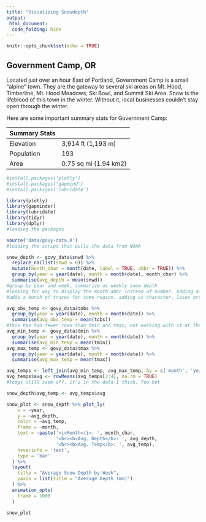 ```yaml
---
title: "Visualizing Snowdepth"
output:
 html_document:
  code_folding: hide
---
```


```r
knitr::opts_chunk$set(echo = TRUE)
```

## Government Camp, OR

Located just over an hour East of Portland, Government Camp is a small "alpine" town. They are the gateway to several ski areas on Mt. Hood, Timberline, Mt. Hood Meadows, Ski Bowl, and Summit Ski Area. Snow is the lifeblood of this town in the winter. Without it, local businesses couldn't stay open through the winter. 

Here are some important summary stats for Government Camp:

| Summary Stats |  |
|----|----|
| Elevation | 3,914 ft (1,193 m) |
| Population | 193 |
| Area | 0.75 sq mi (1.94 km2) |

```r
#install.packages('plotly')
#install.packages('gapmind')
#install.packsges('lubridate')

library(plotly)
library(gapminder)
library(lubridate)
library(tidyr)
library(dplyr)
#loading the packages

source('data/govy-data.R')
#loading the script that pulls the data from NOAA

```
``` r

snow_depth <- govy_data$snwd %>%
  replace_na(list(snwd = 0)) %>%
  mutate(month_char = month(date, label = TRUE, abbr = TRUE)) %>%
  group_by(year = year(date), month = month(date), month_char) %>%
  summarise(avg_depth = mean(snwd))
#group by year and week, summarize as weekly snow depth
#looking for way to display the month abbr instead of number. adding as factor
#adds a bunch of traces for some reason. adding as character, loses order

avg_obs_temp <- govy_data$tobs %>%
  group_by(year = year(date), month = month(date)) %>%
  summarise(avg_obs_temp = mean(tobs))
#this has two fewer rows than tmin and tmax, not working with it at the moment
avg_min_temp <- govy_data$tmin %>%
  group_by(year = year(date), month = month(date)) %>%
  summarise(avg_min_temp = mean(tmin))
avg_max_temp <- govy_data$tmax %>%
  group_by(year = year(date), month = month(date)) %>%
  summarise(avg_max_temp = mean(tmax))

avg_temps <- left_join(avg_min_temp, avg_max_temp, by = c('month', 'year'))
avg_temps$avg <- rowMeans(avg_temps[3:4], na.rm = TRUE)
#temps still seem off. it's in the data I think. Too hot

snow_depth$avg_temp <- avg_temps$avg

snow_plot <- snow_depth %>% plot_ly(
    x = ~year, 
    y = ~avg_depth, 
    color = ~avg_temp, 
    frame = ~month,
    text = ~paste('<i>Month</i>: ', month_char,
                  '<br><b>Avg. Depth</b>: ', avg_depth, 
                  '<br><b>Avg. Temp</b>: ', avg_temp),
    hoverinfo = 'text',
    type = 'bar'
  ) %>%
  layout(
    title = "Average Snow Depth by Week", 
    yaxis = list(title = "Average Depth (mm)")
  ) %>%
  animation_opts(
    frame = 1000
  )

snow_plot
```
